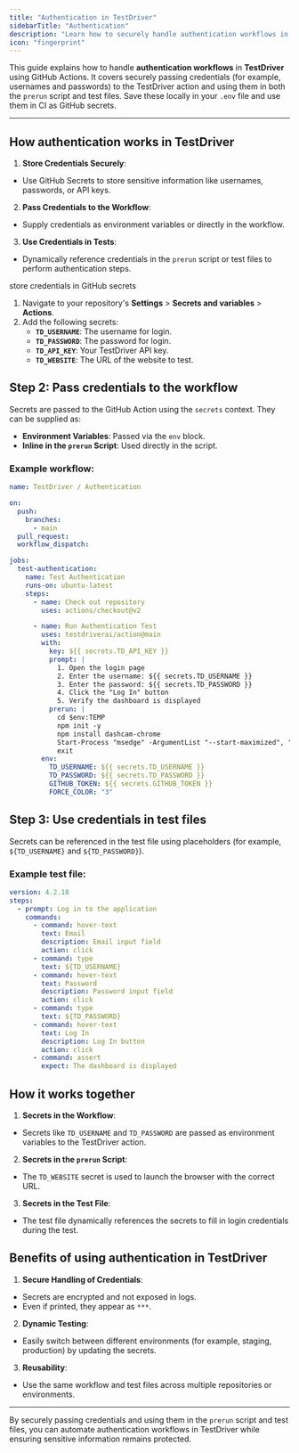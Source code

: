 ```yaml
---
title: "Authentication in TestDriver"
sidebarTitle: "Authentication"
description: "Learn how to securely handle authentication workflows in TestDriver using GitHub Actions."
icon: "fingerprint"
---
```



This guide explains how to handle **authentication workflows** in **TestDriver** using GitHub Actions. It covers securely passing credentials (for example, usernames and passwords) to the TestDriver action and using them in both the `prerun` script and test files. Save these locally in your `.env` file and use them in CI as GitHub secrets.

<GitignoreWarning/>

---

## How authentication works in TestDriver

1. **Store Credentials Securely**:
  - Use GitHub Secrets to store sensitive information like usernames, passwords, or API keys.
2. **Pass Credentials to the Workflow**:
  - Supply credentials as environment variables or directly in the workflow.
3. **Use Credentials in Tests**:
  - Dynamically reference credentials in the `prerun` script or test files to perform authentication steps.

store credentials in GitHub secrets

1. Navigate to your repository's **Settings** > **Secrets and variables** > **Actions**.
2. Add the following secrets:
   - **`TD_USERNAME`**: The username for login.
   - **`TD_PASSWORD`**: The password for login.
   - **`TD_API_KEY`**: Your TestDriver API key.
   - **`TD_WEBSITE`**: The URL of the website to test.

## Step 2: Pass credentials to the workflow

Secrets are passed to the GitHub Action using the `secrets` context. They can be supplied as:
- **Environment Variables**: Passed via the `env` block.
- **Inline in the `prerun` Script**: Used directly in the script.

### Example workflow:

```yaml
name: TestDriver / Authentication

on:
  push:
    branches:
      - main
  pull_request:
  workflow_dispatch:

jobs:
  test-authentication:
    name: Test Authentication
    runs-on: ubuntu-latest
    steps:
      - name: Check out repository
        uses: actions/checkout@v2

      - name: Run Authentication Test
        uses: testdriverai/action@main
        with:
          key: ${{ secrets.TD_API_KEY }}
          prompt: |
            1. Open the login page
            2. Enter the username: ${{ secrets.TD_USERNAME }}
            3. Enter the password: ${{ secrets.TD_PASSWORD }}
            4. Click the "Log In" button
            5. Verify the dashboard is displayed
          prerun: |
            cd $env:TEMP
            npm init -y
            npm install dashcam-chrome
            Start-Process "msedge" -ArgumentList "--start-maximized", "--load-extension=$(pwd)/node_modules/dashcam-chrome/build", "${{ secrets.TD_WEBSITE }}"
            exit
        env:
          TD_USERNAME: ${{ secrets.TD_USERNAME }}
          TD_PASSWORD: ${{ secrets.TD_PASSWORD }}
          GITHUB_TOKEN: ${{ secrets.GITHUB_TOKEN }}
          FORCE_COLOR: "3"
```

## Step 3: Use credentials in test files

Secrets can be referenced in the test file using placeholders (for example, `${TD_USERNAME}` and `${TD_PASSWORD}`).

### Example test file:

```yaml
version: 4.2.18
steps:
  - prompt: Log in to the application
    commands:
      - command: hover-text
        text: Email
        description: Email input field
        action: click
      - command: type
        text: ${TD_USERNAME}
      - command: hover-text
        text: Password
        description: Password input field
        action: click
      - command: type
        text: ${TD_PASSWORD}
      - command: hover-text
        text: Log In
        description: Log In button
        action: click
      - command: assert
        expect: The dashboard is displayed
```

## How it works together

1. **Secrets in the Workflow**:
  - Secrets like `TD_USERNAME` and `TD_PASSWORD` are passed as environment variables to the TestDriver action.

2. **Secrets in the `prerun` Script**:
  - The `TD_WEBSITE` secret is used to launch the browser with the correct URL.

3. **Secrets in the Test File**:
  - The test file dynamically references the secrets to fill in login credentials during the test.

## Benefits of using authentication in TestDriver

1. **Secure Handling of Credentials**:
  - Secrets are encrypted and not exposed in logs.
  - Even if printed, they appear as `***`.

2. **Dynamic Testing**:
  - Easily switch between different environments (for example, staging, production) by updating the secrets.

3. **Reusability**:
  - Use the same workflow and test files across multiple repositories or environments.

---

By securely passing credentials and using them in the `prerun` script and test files, you can automate authentication workflows in TestDriver while ensuring sensitive information remains protected.
